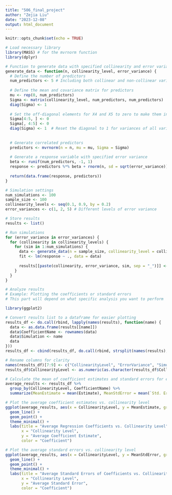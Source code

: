 ```yaml
---
title: "506_final_project"
author: "Zejia Liu"
date: "2023-12-08"
output: html_document
---
```


```r
knitr::opts_chunk$set(echo = TRUE)
```

```r
# Load necessary library
library(MASS) # for the mvrnorm function
library(dplyr)

# Function to generate data with specified collinearity and error variance
generate_data <- function(n, collinearity_level, error_variance) {
  # Define the number of predictors
  num_predictors <- 5 # Including both collinear and non-collinear variables
  
  # Define the mean and covariance matrix for predictors
  mu <- rep(0, num_predictors)
  Sigma <- matrix(collinearity_level, num_predictors, num_predictors)
  diag(Sigma) <- 1
  
  # Set the off-diagonal elements for X4 and X5 to zero to make them independent
  Sigma[4:5, ] <- 0
  Sigma[, 4:5] <- 0
  diag(Sigma) <- 1  # Reset the diagonal to 1 for variances of all variables including X4 and X5
  
  
  # Generate correlated predictors
  predictors <- mvrnorm(n = n, mu = mu, Sigma = Sigma)
  
  # Generate a response variable with specified error variance
  beta <- runif(num_predictors, -1, 1)
  response <- predictors %*% beta + rnorm(n, sd = sqrt(error_variance))
  
  return(data.frame(response, predictors))
}

# Simulation settings
num_simulations <- 100
sample_size <- 100
collinearity_levels <- seq(0.1, 0.9, by = 0.2)
error_variances <- c(1, 2, 5) # Different levels of error variance

# Store results
results <- list()

# Run simulations
for (error_variance in error_variances) {
  for (collinearity in collinearity_levels) {
    for (sim in 1:num_simulations) {
      data <- generate_data(n = sample_size, collinearity_level = collinearity, error_variance = error_variance)
      fit <- lm(response ~ ., data = data)
      
      results[[paste(collinearity, error_variance, sim, sep = "_")]] <- summary(fit)$coefficients
    }
  }
}

# Analyze results
# Example: Plotting the coefficients or standard errors
# This part will depend on what specific analysis you want to perform

```



```r
library(ggplot2)

# Convert results list to a dataframe for easier plotting
results_df <- do.call(rbind, lapply(names(results), function(name) {
  data <- as.data.frame(results[[name]])
  data$CoefficientName <- rownames(data)
  data$Simulation <- name
  data
}))
results_df <- cbind(results_df, do.call(rbind, strsplit(names(results), "_", fixed = TRUE)))

# Rename columns for clarity
names(results_df)[7:9] <- c("CollinearityLevel", "ErrorVariance", "SimulationID")
results_df$CollinearityLevel <- as.numeric(as.character(results_df$CollinearityLevel))

# Calculate the mean of coefficient estimates and standard errors for each level of collinearity
average_results <- results_df %>%
  group_by(CollinearityLevel, CoefficientName) %>%
  summarize(MeanEstimate = mean(Estimate), MeanStdError = mean(`Std. Error`))

# Plot the average coefficient estimates vs. collinearity level
ggplot(average_results, aes(x = CollinearityLevel, y = MeanEstimate, group = CoefficientName, color = CoefficientName)) +
  geom_line() +
  geom_point() +
  theme_minimal() +
  labs(title = "Average Regression Coefficients vs. Collinearity Level",
       x = "Collinearity Level",
       y = "Average Coefficient Estimate",
       color = "Coefficient")

# Plot the average standard errors vs. collinearity level
ggplot(average_results, aes(x = CollinearityLevel, y = MeanStdError, group = CoefficientName, color = CoefficientName)) +
  geom_line() +
  geom_point() +
  theme_minimal() +
  labs(title = "Average Standard Errors of Coefficients vs. Collinearity Level",
       x = "Collinearity Level",
       y = "Average Standard Error",
       color = "Coefficient")

```

